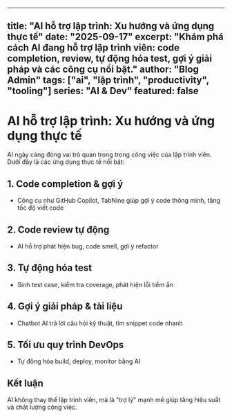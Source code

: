 
---
title: "AI hỗ trợ lập trình: Xu hướng và ứng dụng thực tế"
date: "2025-09-17"
excerpt: "Khám phá cách AI đang hỗ trợ lập trình viên: code completion, review, tự động hóa test, gợi ý giải pháp và các công cụ nổi bật."
author: "Blog Admin"
tags: ["ai", "lập trình", "productivity", "tooling"]
series: "AI & Dev"
featured: false
---

# AI hỗ trợ lập trình: Xu hướng và ứng dụng thực tế

AI ngày càng đóng vai trò quan trọng trong công việc của lập trình viên. Dưới đây là các ứng dụng thực tế nổi bật:

## 1. Code completion & gợi ý
- Công cụ như GitHub Copilot, TabNine giúp gợi ý code thông minh, tăng tốc độ viết code

## 2. Code review tự động
- AI hỗ trợ phát hiện bug, code smell, gợi ý refactor

## 3. Tự động hóa test
- Sinh test case, kiểm tra coverage, phát hiện lỗi tiềm ẩn

## 4. Gợi ý giải pháp & tài liệu
- Chatbot AI trả lời câu hỏi kỹ thuật, tìm snippet code nhanh

## 5. Tối ưu quy trình DevOps
- Tự động hóa build, deploy, monitor bằng AI

## Kết luận

AI không thay thế lập trình viên, mà là "trợ lý" mạnh mẽ giúp tăng hiệu suất và chất lượng công việc.